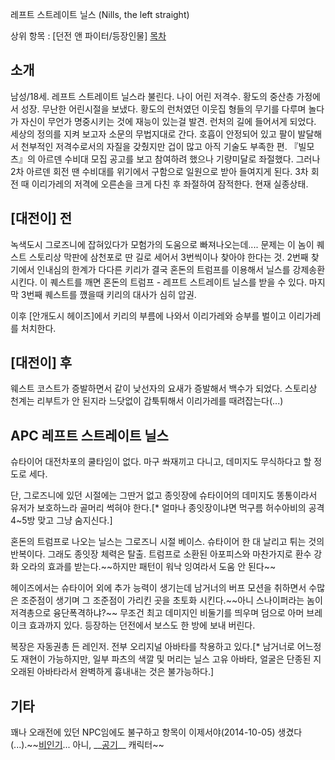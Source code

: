 레프트 스트레이트 닐스 (Nills, the left straight)

상위 항목 : [던전 앤 파이터/등장인물]
[[목차]]

== 소개 ==
남성/18세. 레프트 스트레이트 닐스라 불린다. 나이 어린 저격수. 황도의 중산층 가정에서 성장. 무난한 어린시절을 보냈다. 황도의 런처였던 이웃집 형들의 무기를 다루며 놀다가 자신이 무언가 명중시키는 것에 재능이 있는걸 발견. 런처의 길에 들어서게 되었다. 세상의 정의를 지켜 보고자 소문의 무법지대로 간다. 호흡이 안정되어 있고 팔이 발달해서 천부적인 저격수로서의 자질을 갖췄지만 겁이 많고 아직 기술도 부족한 편. 『빌모츠』의 아르덴 수비대 모집 공고를 보고 참여하려 했으나 기량미달로 좌절했다. 그러나 2차 아르덴 회전 땐 수비대를 위기에서 구함으로 일원으로 받아 들여지게 된다. 3차 회전 때 이리가레의 저격에 오른손을 크게 다친 후 좌절하여 잠적한다. 현재 실종상태.

== [대전이] 전 ==
녹색도시 그로즈니에 잡혀있다가 모험가의 도움으로 빠져나오는데.... 문제는 이 놈이 퀘스트 스토리상 막판에 삼천포로 딴 길로 세어서 3번씩이나 찾아야 한다는 것. 2번째 찾기에서 인내심의 한계가 다다른 키리가 결국 혼돈의 트럼프를 이용해서 닐스를 강제송환 시킨다. 이 퀘스트를 깨면 혼돈의 트럼프 - 레프트 스트레이트 닐스를 받을 수 있다. 마지막 3번째 퀘스트를 깼을때 키리의 대사가 심히 압권.

이후 [안개도시 헤이즈]에서 키리의 부름에 나와서 이리가레와 승부를 벌이고 이리가레를 처치한다.

== [대전이] 후 ==
웨스트 코스트가 증발하면서 같이 낮선자의 요새가 증발해서 백수가 되었다. 스토리상 천계는 리부트가 안 된지라 느닷없이 갑툭튀해서 이리가레를 때려잡는다(...)

== APC 레프트 스트레이트 닐스 ==
슈타이어 대전차포의 쿨타임이 없다. 마구 쏴재끼고 다니고, 데미지도 무식하다고 할 정도로 세다.

단, 그로즈니에 있던 시절에는 그딴거 없고 종잇장에 슈타이어의 데미지도 똥통이라서 유저가 보호하느라 골머리 썩혀야 한다.[* 얼마나 종잇장이냐면 먹구름 허수아비의 공격 4~5방 맞고 그냥 숨지신다.]

혼돈의 트럼프로 나오는 닐스는 그로즈니 시절 베이스. 슈타이어 한 대 날리고 튀는 것의 반복이다. 그래도 종잇장 체력은 탈출. 트럼프로 소환된 아포피스와 마찬가지로 환수 강화 오라의 효과를 받는다.~~하지만 패턴이 워낙 잉여라서 도움 안 된다~~

헤이즈에서는 슈타이어 외에 추가 능력이 생기는데 남거너의 버프 모션을 취하면서 수많은 조준점이 생기며 그 조준점이 가리킨 곳을 초토화 시킨다.~~아니 스나이퍼라는 놈이 저격총으로 융단폭격하냐?~~ 무조건 최고 데미지인 비둘기를 띄우며 덤으로 아머 브레이크 효과까지 있다. 등장하는 던전에서 보스도 한 방에 보내 버린다.

복장은 자동권총 든 레인저. 전부 오리지널 아바타를 착용하고 있다.[* 남거너로 어느정도 재현이 가능하지만, 일부 파츠의 색깔 및 머리는 닐스 고유 아바타, 얼굴은 단종된 지 오래된 아바타라서 완벽하게 흉내내는 것은 불가능하다.]
== 기타 ==
꽤나 오래전에 있던 NPC임에도 불구하고 항목이 이제서야(2014-10-05) 생겼다(...).~~[[비인기]]... 아니, __[[공기]]__ 캐릭터~~
